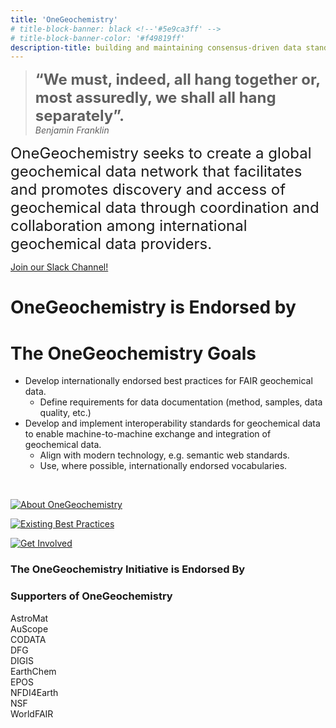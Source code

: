 ```yaml
---
title: 'OneGeochemistry'
# title-block-banner: black <!--'#5e9ca3ff' -->
# title-block-banner-color: '#f49819ff'
description-title: building and maintaining consensus-driven data standards for geochemistry
---
```


> <font size="5">**“We must, indeed, all hang together or, most assuredly, we shall all hang separately”.**</font>\
> *Benjamin Franklin*


<font size="5">OneGeochemistry seeks to create a global geochemical data network that facilitates and promotes discovery and access of geochemical data through coordination and collaboration among international geochemical data providers.</font>


[Join our Slack Channel!](https://onegeochemistry.slack.com/join/shared_invite/zt-18gjyj49u-FRf1XwCU1vj8xxCEUYoD7Q#/shared-invite/email)\

# OneGeochemistry is Endorsed by


# The OneGeochemistry Goals
* Develop internationally endorsed best practices for FAIR geochemical data.
    + Define requirements for data documentation (method, samples, data quality, etc.)
* Develop and implement interoperability standards for geochemical data to enable machine-to-machine exchange and integration of geochemical data.
    + Align with modern technology, e.g. semantic web standards.
    + Use, where possible, internationally endorsed vocabularies.





\

::: {layout=[40,-10,40,-10,40]}

[![<font size="4"> About OneGeochemistry </font>](images/1GC-codata.png)](onegeochemistry.qmd)

[![<font size="4"> Existing Best Practices </font>](images/best-practice.png)](best_practices.qmd)

[![<font size="4"> Get Involved</font>](images/help2.jpg)](get_engaged.qmd)
:::




### The OneGeochemistry Initiative is Endorsed By

::: {layout-ncol=5}
:::


### Supporters of OneGeochemistry

::: {layout-ncol=5}
:::



<!-- # Abstract of 1GC -->

<!-- Geochemical data have applications in many disciplines including geology, cosmology, environment, resources (groundwater, minerals, energy), geohealth, ocean and agriculture. As such, geochemical data play an important role in at least six of the United Nations Sustainable Development Goals. To support these disciplines and goals, there is a growing need to provide advice and support the implementation of data quality assurance/quality control (QA/QC) validation methods for laboratories, repositories, publishers and policy makers. When provenance, methodology and a measure of data quality are consistently documented others will be enabled to trust, interpret and reuse data. In enabling and simplifying the (re)use of geochemical data, OneGeochemistry will help to facilitate acceleration of the generation of new geoscientific knowledge and discoveries.
As OneGeochemistry organises collaboration and coordination of data reporting standardisation efforts that are non-unique across the diverse geochemistry communities, this initiative fills a niche previously unoccupied. Standardisation efforts have always focused on national, programmatic or less centralised levels. The formalisation of OneGeochemistry and endorsement by societies and associations will enable the initiative to develop and promote influential, community-driven data conventions and best practices necessary to build a global network of high-quality, trusted geochemical data. These actions will enable FAIRer geochemical data, simplifying data (re)use which will both contribute to many UN Sustainable Development goals and accelerate the generation of new geoscientific knowledge and discoveries.-->

AstroMat\
AuScope\
CODATA\
DFG\
DIGIS\
EarthChem\
EPOS\
NFDI4Earth\
NSF\
WorldFAIR\